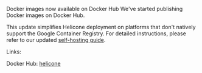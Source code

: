 Docker images now available on Docker Hub
We've started publishing Docker images on Docker Hub.

This update simplifies Helicone deployment on platforms that don't natively support the Google Container Registry. For detailed instructions, please refer to our updated [self-hosting guide](https://docs.helicone.ai/getting-started/self-deploy-docker).

Links:

Docker Hub: [helicone](https://hub.docker.com/u/helicone)

